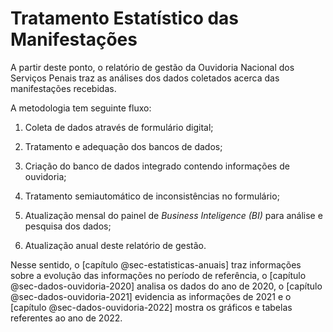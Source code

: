 # Tratamento Estatístico das Manifestações {#sec-tratamento-manifestacoes}

A partir deste ponto, o relatório de gestão da Ouvidoria Nacional dos Serviços Penais traz as análises dos dados coletados acerca das manifestações recebidas.

A metodologia tem seguinte fluxo:

1.  Coleta de dados através de formulário digital;

2.  Tratamento e adequação dos bancos de dados;

3.  Criação do banco de dados integrado contendo informações de ouvidoria;

4.  Tratamento semiautomático de inconsistências no formulário;

5.  Atualização mensal do painel de *Business Inteligence (BI)* para análise e pesquisa dos dados;

6.  Atualização anual deste relatório de gestão.

Nesse sentido, o [capítulo @sec-estatisticas-anuais] traz informações sobre a evolução das informações no período de 
referência, o [capítulo @sec-dados-ouvidoria-2020] analisa os dados do ano de 2020, o [capítulo @sec-dados-ouvidoria-2021] evidencia as informações de 2021 e o [capítulo @sec-dados-ouvidoria-2022] mostra os gráficos e tabelas referentes ao ano de 2022.
